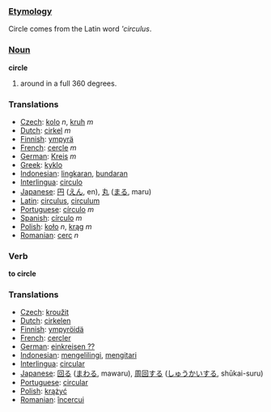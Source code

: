 === [[Etymology]] ===

Circle comes from the Latin word '''circulus''.

=== [[Noun]] ===

'''circle'''

#around in a full 360 degrees.

=== Translations ===
*[[Czech]]: [[kolo]] ''n'', [[kruh]] ''m''
*[[Dutch]]: [[cirkel]] ''m''
*[[Finnish]]: [[ympyrä]]
*[[French]]: [[cercle]] ''m''
*[[German]]: [[Kreis]] ''m''
*[[Greek]]: [[kyklo]]
*[[Indonesian]]: [[lingkar|lingkaran]], [[bundar|bundaran]]
*[[Interlingua]]: [[circulo]]
*[[Japanese]]: [[円]] ([[えん]], en), [[丸]] ([[まる]], maru)
*[[Latin]]: [[circulus]], [[circulum]]
*[[Portuguese]]: [[círculo]] ''m''
*[[Spanish]]: [[círculo]] ''m''
*[[Polish]]: [[koło]] ''n'', [[krąg]] ''m''
*[[Romanian]]: [[cerc]] ''n''

=== Verb ===

'''to circle'''

=== Translations ===
*[[Czech]]: [[kroužit]]
*[[Dutch]]: [[cirkelen]]
*[[Finnish]]: [[ympyröidä]]
*[[French]]: [[cercler]]
*[[German]]: [[einkreisen ??]]
*[[Indonesian]]: [[keliling|mengelilingi]], [[kitar|mengitari]]
*[[Interlingua]]: [[circular]]
*[[Japanese]]: [[回る]] ([[まわる]], mawaru), [[周回]]する ([[しゅうかい]]する, shūkai-suru)
*[[Portuguese]]: [[circular]]
*[[Polish]]: [[krążyć]]
*[[Romanian]]: [[încercui]]